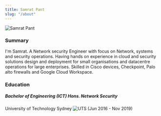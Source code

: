 ---
title: Samrat Pant
slug: "/about"
---
![Samrat Pant](./samrat.jpg)
### Summary
I'm Samrat. A Network security Engineer with focus on Network, systems and security operations. Having hands on experience in cloud and security solutions design and deployment for small organisations and datacentre operations for large enterprises. Skilled in Cisco devices, Checkpoint, Palo alto firewalls and Google Cloud Workspace.

### Education
##### Bachelor of Engineering (ICT) Hons.  Network Security 
University of Technology Sydney <img src="https://www.uts.edu.au/themes/uts_theme/favicon/favicon-32x32.png" alt="UTS" title="UTS" style="margin-top: 3 em;" /> (Jun 2016 - Nov 2019)
